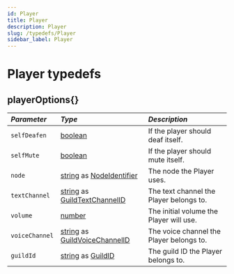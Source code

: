 ```yaml
---
id: Player
title: Player
description: Player
slug: /typedefs/Player
sidebar_label: Player
---
```



# Player typedefs

## playerOptions{}

| <i className="fa-solid fa-hashtag"/> Parameter | <i className="fa-solid fa-font"/> Type                                                                                                                                                                    | <i className="fa-solid fa-list"/> Description |
|:-----------------------------------------------|:----------------------------------------------------------------------------------------------------------------------------------------------------------------------------------------------------------|:----------------------------------------------|
| `selfDeafen`                                   | [boolean](https://developer.mozilla.org/en-US/docs/Web/JavaScript/Reference/Global_Objects/Boolean)                                                                                                       | If the player should deaf itself.             |
| `selfMute`                                     | [boolean](https://developer.mozilla.org/en-US/docs/Web/JavaScript/Reference/Global_Objects/Boolean)                                                                                                       | If the player should mute itself.             |
| `node`                                         | [string](https://developer.mozilla.org/en-US/docs/Web/JavaScript/Reference/Global_Objects/String) as [NodeIdentifier](./Node.mdx#constructor)                                                             | The node the Player uses.                     |
| `textChannel`                                  | [string](https://developer.mozilla.org/en-US/docs/Web/JavaScript/Reference/Global_Objects/String) as [GuildTextChannelID](https://discord.js.org/docs/packages/discord.js/14.17.3/TextChannel:Class#id)   | The text channel the Player belongs to.       |
| `volume`                                       | [number](https://developer.mozilla.org/en-US/docs/Web/JavaScript/Reference/Global_Objects/Number)                                                                                                         | The initial volume the Player will use.       |
| `voiceChannel`                                 | [string](https://developer.mozilla.org/en-US/docs/Web/JavaScript/Reference/Global_Objects/String) as [GuildVoiceChannelID](https://discord.js.org/docs/packages/discord.js/14.17.3/VoiceChannel:Class#id) | The voice channel the Player belongs to.      |
| `guildId`                                      | [string](https://developer.mozilla.org/en-US/docs/Web/JavaScript/Reference/Global_Objects/String) as [GuildID](https://discord.js.org/docs/packages/discord.js/14.17.3/Guild:Class#id)                    | The guild ID the Player belongs to.           |


